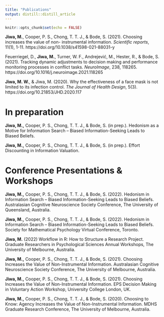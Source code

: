 ```yaml
---
title: "Publications"
output: distill::distill_article
---
```


```r
knitr::opts_chunk$set(echo = FALSE)
```

**Jiwa, M.**, Cooper, P. S., Chong, T. T. J., & Bode, S. (2021). Choosing increases the value of non-
instrumental information. *Scientific reports*, 11(1), 1-11. https://doi.org/10.1038/s41598-021-88031-y

Feuerriegel, D., **Jiwa, M.**, Turner, W. F., Andrejević, M., Hester, R., & Bode, S. (2021). Tracking dynamic adjustments to decision making and performance monitoring processes in conflict tasks.
*NeuroImage*, 238, 118265. https://doi.org/10.1016/j.neuroimage.2021.118265

**Jiwa, M. W.**, & Jiwa, M. (2020). Why the effectiveness of a face mask is not limited to its infection
control. *The Journal of Health Design*, 5(3). https://doi.org/10.21853/JHD.2020.117


# In preparation

**Jiwa, M.,** Cooper, P. S., Chong, T. T. J., & Bode, S. (in prep.). Hedonism as a Motive for Information
Search – Biased Information-Seeking Leads to Biased Beliefs.

**Jiwa, M.,** Cooper, P. S., Chong, T. T. J., & Bode, S. (in prep.). Effort Discounting in Information Valuation.

# Conference Presentations & Workshops

**Jiwa, M.,** Cooper, P. S., Chong, T. T. J., & Bode, S. (2022). Hedonism in Information Search – Biased
Information-Seeking Leads to Biased Beliefs. Australasian Cognitive Neuroscience Society Conference,
The University of Queensland, Australia.

**Jiwa, M.,** Cooper, P. S., Chong, T. T. J., & Bode, S. (2022). Hedonism in Information Search – Biased Information-Seeking Leads to Biased Beliefs. Society for Mathematical Psychology Virtual Conference, Toronto.

**Jiwa, M.** (2022) Workflow in R: How to Structure a Research Project. Graduate Researchers in Psychological Sciences Annual Workshops, The University of Melbourne, Australia.

**Jiwa, M.,** Cooper, P. S., Chong, T. T. J., & Bode, S. (2021). Choosing Increases the Value of Non-Instrumental Information. Australasian Cognitive Neuroscience Society Conference, The University of Melbourne, Australia.

**Jiwa, M.,** Cooper, P. S., Chong, T. T. J., & Bode, S. (2021). Choosing Increases the Value of Non-Instrumental Information. EPS Decision Making in Voluntary Action Workshop, University College London, UK.

**Jiwa, M.,** Cooper, P. S., Chong, T. T. J., & Bode, S. (2020). Choosing to Know: Agency Increases the Value of Non-Instrumental Information. MDHS Graduate Research Conference, The University of Melbourne, Australia.



